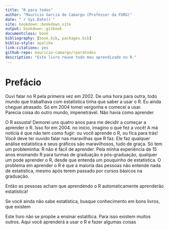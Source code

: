 ```yaml
--- 
title: "R para todos"
author: "Maurício Garcia de Camargo (Professor da FURG)"
date: "`r Sys.Date()`"
site: bookdown::bookdown_site
output: bookdown::gitbook
documentclass: book
bibliography: [book.bib, packages.bib]
biblio-style: apalike
link-citations: yes
github-repo: mauricio-camargo/rparatodos
description: "Este livro reune todo meu aprendizado no R."
---
```


# Prefácio {-}

Ouvi falar no R pela primeira vez em 2002. De uma hora para outra, todo mundo que trabalhava com estatística tinha que saber a usar o R. Eu ainda cheguei atrasado. Só em 2004 tomei vergonha e comecei a usar.  
Parecia coisa do outro mundo, impenetrável. Não havia como aprender 

O R assusta! Demorei uns quatro anos para me decidir a começar a aprender o R. Isso foi em 2004.
no início, imagino o que fez a você!	A má notícia é que não tem como fugir: ou você aprende o R, ou fica para trás! Você deve ter ouvido falar nas maravilhas que R faz. Ele faz qualquer análise estatística e seus gráficos são maravilhosos, tudo de graça. Só tem um probleminha: R não é fácil de aprender.	Pela minha experiência de 15 anos ensinando R para turmas de graduação e pós-graduação, qualquer um pode aprender o R, desde que entenda um pouquinho de estatística. O problema em aprender o R é que a maioria das pessoas não entende nada de estatística, mesmo após terem passado por cursos básicos na graduação.

Então as pessoas acham que aprendendo o R automaticamente aprenderão estatística!

Se você ainda não sabe estatística, busque conhecimento em bons livros, que existem 

Este livro não se propõe a ensinar estatítica. Para isso existem muitos outros. Aqui você aprenderá a usar o R e fazer algumas coisas 



